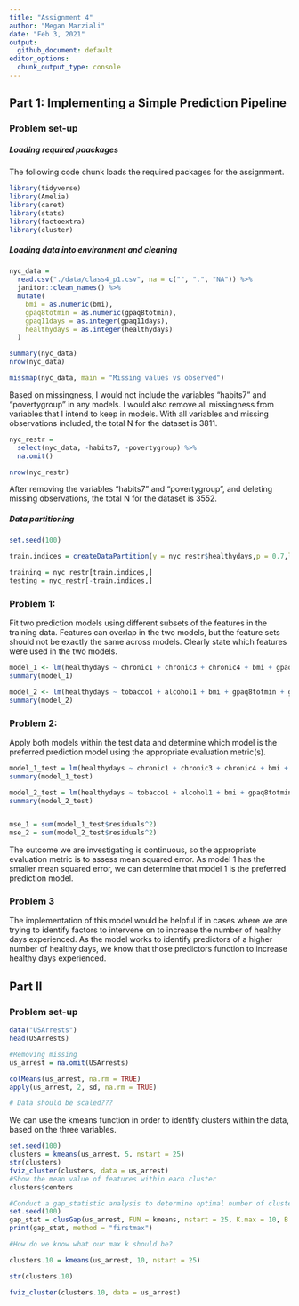 ```yaml
---
title: "Assignment 4"
author: "Megan Marziali"
date: "Feb 3, 2021"
output:
  github_document: default
editor_options:
  chunk_output_type: console
---
```


## Part 1: Implementing a Simple Prediction Pipeline

### Problem set-up

##### Loading required paackages

The following code chunk loads the required packages for the assignment.
```r
library(tidyverse)
library(Amelia)
library(caret)
library(stats)
library(factoextra)
library(cluster)
```

##### Loading data into environment and cleaning

```r
nyc_data = 
  read.csv("./data/class4_p1.csv", na = c("", ".", "NA")) %>% 
  janitor::clean_names() %>%
  mutate(
    bmi = as.numeric(bmi),
    gpaq8totmin = as.numeric(gpaq8totmin),
    gpaq11days = as.integer(gpaq11days),
    healthydays = as.integer(healthydays)
  )

summary(nyc_data)
nrow(nyc_data)

missmap(nyc_data, main = "Missing values vs observed")
```

Based on missingness, I would not include the variables "habits7" and "povertygroup" in any models. I would also remove all missingness from variables that I intend to keep in models. With all variables and missing observations included, the total N for the dataset is 3811.

```r
nyc_restr = 
  select(nyc_data, -habits7, -povertygroup) %>% 
  na.omit()

nrow(nyc_restr)
```

After removing the variables "habits7" and "povertygroup", and deleting missing observations, the total N for the dataset is 3552.

##### Data partitioning

```r
set.seed(100)

train.indices = createDataPartition(y = nyc_restr$healthydays,p = 0.7,list = FALSE)

training = nyc_restr[train.indices,]
testing = nyc_restr[-train.indices,]
```

### Problem 1:

Fit two prediction  models using  different subsets of the features in the training data. Features can overlap in the two models, but the feature sets should not be exactly the same across models. Clearly state which features were used in the two models.

```r
model_1 <- lm(healthydays ~ chronic1 + chronic3 + chronic4 + bmi + gpaq8totmin + gpaq11days + habits5 + dem3, data = training)
summary(model_1)

model_2 <- lm(healthydays ~ tobacco1 + alcohol1 + bmi + gpaq8totmin + gpaq11days + habits5 + dem3, data = training)
summary(model_2)
```

### Problem 2:

Apply both models within the test data and determine which model is the preferred prediction model using the appropriate evaluation metric(s). 

```r
model_1_test = lm(healthydays ~ chronic1 + chronic3 + chronic4 + bmi + gpaq8totmin + gpaq11days + habits5 + dem3, data = testing)
summary(model_1_test)

model_2_test = lm(healthydays ~ tobacco1 + alcohol1 + bmi + gpaq8totmin + gpaq11days + habits5 + dem3, data = testing)
summary(model_2_test)


mse_1 = sum(model_1_test$residuals^2)
mse_2 = sum(model_2_test$residuals^2)
```

The outcome we are investigating is continuous, so the appropriate evaluation metric is to assess mean squared error. As model 1 has the smaller mean squared error, we can determine that model 1 is the preferred prediction model.

### Problem 3

The implementation of this model would be helpful if in cases where we are trying to identify factors to intervene on to increase the number of healthy days experienced. As the model works to identify predictors of a higher number of healthy days, we know that those predictors function to increase healthy days experienced.

## Part II

### Problem set-up

```r
data("USArrests")
head(USArrests)

#Removing missing
us_arrest = na.omit(USArrests)

colMeans(us_arrest, na.rm = TRUE)
apply(us_arrest, 2, sd, na.rm = TRUE)

# Data should be scaled???
```

We can use the kmeans function in order to identify clusters within the data, based on the three variables.
```r
set.seed(100)
clusters = kmeans(us_arrest, 5, nstart = 25)
str(clusters)
fviz_cluster(clusters, data = us_arrest)
#Show the mean value of features within each cluster
clusters$centers

#Conduct a gap_statistic analysis to determine optimal number of clusters
set.seed(100)
gap_stat = clusGap(us_arrest, FUN = kmeans, nstart = 25, K.max = 10, B = 50)
print(gap_stat, method = "firstmax")

#How do we know what our max k should be?

clusters.10 = kmeans(us_arrest, 10, nstart = 25)

str(clusters.10)

fviz_cluster(clusters.10, data = us_arrest)
```


